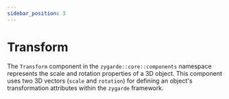 ```yaml
---
sidebar_position: 3
---
```

# Transform

The `Transform` component in the `zygarde::core::components` namespace represents the scale and rotation properties of a 3D object. This component uses two 3D vectors (`scale` and `rotation`) for defining an object's transformation attributes within the `zygarde` framework.